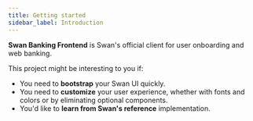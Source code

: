 ```yaml
---
title: Getting started
sidebar_label: Introduction
---
```


**Swan Banking Frontend** is Swan's official client for user onboarding and web banking.

<PartialExample/>

This project might be interesting to you if:

* You need to **bootstrap** your Swan UI quickly.
* You need to **customize** your user experience, whether with fonts and colors or by eliminating optional components.
* You'd like to **learn from Swan's reference** implementation.